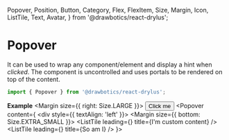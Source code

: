   Popover,
  Position,
  Button,
  Category,
  Flex,
  FlexItem,
  Size,
  Margin,
  Icon,
  ListTile,
  Text,
  Avatar,
} from '@drawbotics/react-drylus';



# Popover
It can be used to wrap any component/element and display a hint when _clicked_. The component is uncontrolled and uses portals to be rendered on top of the content.
```jsx
import { Popover } from '@drawbotics/react-drylus';
```

__Example__
<Playground component={Popover}>
  <Flex>
    <FlexItem>
      <Margin size={{ right: Size.LARGE }}>
        <Popover content="I am a popover">
          <Button category={Category.BRAND}>Click me</Button>
        </Popover>
      </Margin>
    </FlexItem>
    <FlexItem>
      <Popover
        content={
          <div style={{ textAlign: 'left' }}>
            <Margin size={{ bottom: Size.EXTRA_SMALL }}>
              <ListTile leading={<Icon name="alert-triangle" category={Category.DANGER} />} title={<Text size={Size.SMALL}>I'm custom content</Text>} />
            </Margin>
            <ListTile leading={<Icon name="check-circle" category={Category.SUCCESS} />} title={<Text size={Size.SMALL}>So am I</Text>} />
          </div>
        }>
        <Avatar category={Category.SUCCESS} text="PO" />
      </Popover>
    </FlexItem>
  </Flex>
</Playground>
